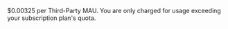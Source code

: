 $0.00325 per Third-Party MAU. You are only charged for usage exceeding your subscription plan's quota.
